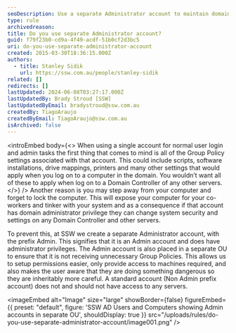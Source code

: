 ```yaml
---
seoDescription: Use a separate Administrator account to maintain domain security and prevent unauthorized access to servers and Domain Controllers.
type: rule
archivedreason:
title: Do you use separate Administrator account?
guid: f79f23b0-cd9a-4f49-acdf-51b0cf2d3bc5
uri: do-you-use-separate-administrator-account
created: 2015-03-30T18:36:15.000Z
authors:
  - title: Stanley Sidik
    url: https://ssw.com.au/people/stanley-sidik
related: []
redirects: []
lastUpdated: 2024-06-08T03:27:17.000Z
lastUpdatedBy: Brady Stroud [SSW]
lastUpdatedByEmail: bradystroud@ssw.com.au
createdBy: TiagoAraujo
createdByEmail: TiagoAraujo@ssw.com.au
isArchived: false
---
```


<introEmbed
  body={<>
When using a single account for normal user login and admin tasks the first thing that comes to mind is all of the Group Policy settings associated with that account. This could include scripts, software installations, drive mappings, printers and many other settings that would apply when you log on to a computer in the domain. You wouldn’t want all of these to apply when log on to a Domain Controller of any other servers.
  </>}
/>
Another reason is you may step away from your computer and forget to lock the computer. This will expose your computer for your co-workers and tinker with your system and as a consequence if that account has domain administrator privilege they can change system security and settings on any Domain Controller and other servers.

To prevent this, at SSW we create a separate Administrator account, with the prefix Admin. This signifies that it is an Admin account and does have administrator privileges. The Admin account is also placed in a separate OU to ensure that it is not receiving unnecessary Group Policies. This allows us to setup permissions easier, only provide access to machines required, and also makes the user aware that they are doing something dangerous so they are inheritably more careful. A standard account (Non Admin prefix account) does not and should not have access to any servers.


<imageEmbed
  alt="Image"
  size="large"
  showBorder={false}
  figureEmbed={{
    preset: "default",
    figure: 'SSW AD Users and Computers showing Admin accounts in separate OU',
    shouldDisplay: true
  }}
  src="/uploads/rules/do-you-use-separate-administrator-account/image001.png"
/>
